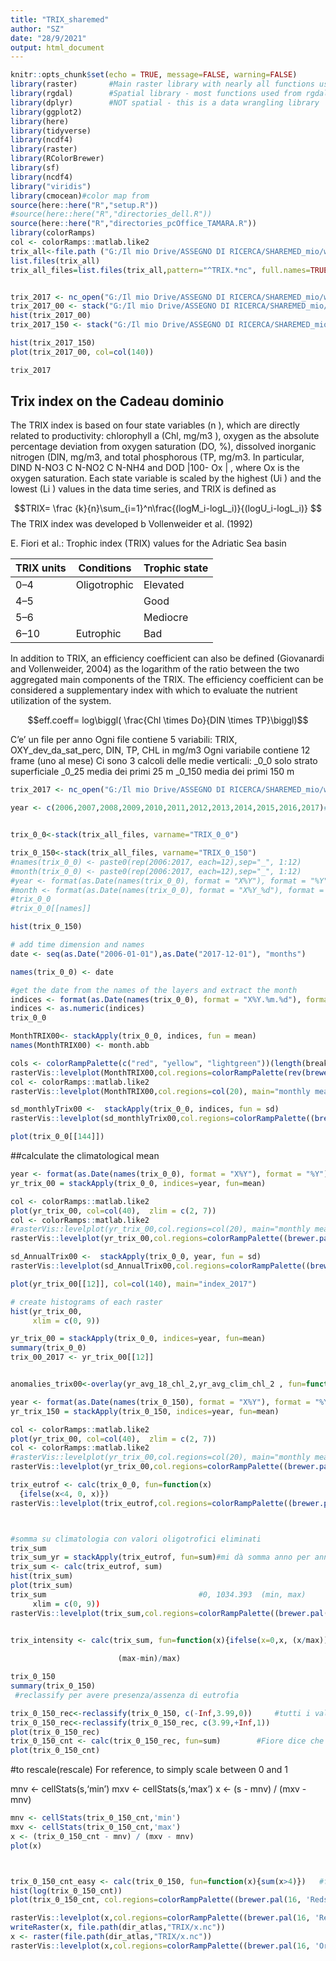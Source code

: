 ```yaml
---
title: "TRIX_sharemed"
author: "SZ"
date: "28/9/2021"
output: html_document
---
```


```r
knitr::opts_chunk$set(echo = TRUE, message=FALSE, warning=FALSE)
library(raster)       #Main raster library with nearly all functions used in this analysis
library(rgdal)        #Spatial library - most functions used from rgdal are for vectors (shapefiles)
library(dplyr)        #NOT spatial - this is a data wrangling library
library(ggplot2)
library(here)
library(tidyverse)
library(ncdf4)
library(raster)
library(RColorBrewer)
library(sf)
library(ncdf4)
library("viridis") 
library(cmocean)#color map from 
source(here::here("R","setup.R"))
#source(here::here("R","directories_dell.R"))
source(here::here("R","directories_pcOffice_TAMARA.R"))
library(colorRamps)
col <- colorRamps::matlab.like2
trix_all<-file.path ("G:/Il mio Drive/ASSEGNO DI RICERCA/SHAREMED_mio/wp4_atlas/TRIX/")
list.files(trix_all)
trix_all_files=list.files(trix_all,pattern="^TRIX.*nc", full.names=TRUE)


trix_2017 <- nc_open("G:/Il mio Drive/ASSEGNO DI RICERCA/SHAREMED_mio/wp4_atlas/TRIX/TRIX2017.nc")
trix_2017_00 <- stack("G:/Il mio Drive/ASSEGNO DI RICERCA/SHAREMED_mio/wp4_atlas/TRIX/TRIX2017.nc" ,varname="TRIX_0_0")
hist(trix_2017_00)
trix_2017_150 <- stack("G:/Il mio Drive/ASSEGNO DI RICERCA/SHAREMED_mio/wp4_atlas/TRIX/TRIX2017.nc" ,varname="TRIX_0_150")
```


```r

hist(trix_2017_150)
plot(trix_2017_00, col=col(140))

trix_2017
```

## Trix index on the Cadeau dominio

 The TRIX index is based on four state variables (n ),
which are directly related to productivity: chlorophyll a
 (Chl, mg/m3 ), oxygen as the absolute percentage deviation
from oxygen saturation (DO, %), dissolved inorganic nitrogen
(DIN, mg/m3, and total phosphorous (TP, mg/m3.
In particular, DIND N-NO3 C N-NO2 C N-NH4  and DOD
|100- Ox | , where Ox  is the oxygen saturation. Each state
variable is scaled by the highest (Ui  ) and the lowest (Li  ) values
in the data time series, and TRIX is defined as


 $$TRIX= \frac {k}{n}\sum_{i=1}^n\frac{(logM_i-logL_i)}{(logU_i-logL_i)} $$
The TRIX index was developed b Vollenweider et al. (1992)


E. Fiori et al.: Trophic index (TRIX) values for the Adriatic Sea basin   

TRIX units |	Conditions  |Trophic state
-----------|--------------|--------------
0–4        | Oligotrophic |Elevated        	
4–5        |              |Good          	
5–6        |              |Mediocre     
6–10       |Eutrophic     |Bad     	

In addition to TRIX, an efficiency coefficient can also be
defined (Giovanardi and Vollenweider, 2004) as the logarithm
of the ratio between the two aggregated main components
of the TRIX. The efficiency coefficient can be considered a supplementary
index with which to evaluate the nutrient utilization of
the system. 

$$eff.coeff= log\biggl( \frac{Chl \times Do}{DIN \times TP}\biggl)$$

C'e' un file per anno
Ogni file contiene 5 variabili: TRIX, OXY_dev_da_sat_perc, DIN, TP, CHL in mg/m3
Ogni variabile contiene 12 frame (uno al mese)
Ci sono 3 calcoli delle medie verticali:
_0_0 solo strato superficiale
_0_25 media dei primi 25 m
_0_150 media dei primi 150 m
```r
trix_2017 <- nc_open("G:/Il mio Drive/ASSEGNO DI RICERCA/SHAREMED_mio/wp4_atlas/TRIX/TRIX2017.nc")

```

```r
year <- c(2006,2007,2008,2009,2010,2011,2012,2013,2014,2015,2016,2017)#Once you have a stack 


trix_0_0<-stack(trix_all_files, varname="TRIX_0_0")

trix_0_150<-stack(trix_all_files, varname="TRIX_0_150")
#names(trix_0_0) <- paste0(rep(2006:2017, each=12),sep="_", 1:12)
#month(trix_0_0) <- paste0(rep(2006:2017, each=12),sep="_", 1:12)
#year <- format(as.Date(names(trix_0_0), format = "X%Y"), format = "%Y")
#month <- format(as.Date(names(trix_0_0), format = "X%Y_%d"), format = "%m")
#trix_0_0
#trix_0_0[[names]]

hist(trix_0_150)

# add time dimension and names
date <- seq(as.Date("2006-01-01"),as.Date("2017-12-01"), "months")

names(trix_0_0) <- date

#get the date from the names of the layers and extract the month
indices <- format(as.Date(names(trix_0_0), format = "X%Y.%m.%d"), format = "%m")
indices <- as.numeric(indices)
trix_0_0
```


```r
MonthTRIX00<- stackApply(trix_0_0, indices, fun = mean)
names(MonthTRIX00) <- month.abb

cols <- colorRampPalette(c("red", "yellow", "lightgreen"))(length(breaks)-1)
rasterVis::levelplot(MonthTRIX00,col.regions=colorRampPalette(rev(brewer.pal(11, 'RdBu'))))
col <- colorRamps::matlab.like2
rasterVis::levelplot(MonthTRIX00,col.regions=col(20), main="monthly mean")
```


```r
sd_monthlyTrix00 <-  stackApply(trix_0_0, indices, fun = sd)
rasterVis::levelplot(sd_monthlyTrix00,col.regions=colorRampPalette((brewer.pal(16, 'Reds'))), main="monthly sd")
```


```r
plot(trix_0_0[[144]])
```
##calculate the climatological mean

```r
year <- format(as.Date(names(trix_0_0), format = "X%Y"), format = "%Y")
yr_trix_00 = stackApply(trix_0_0, indices=year, fun=mean)

col <- colorRamps::matlab.like2
plot(yr_trix_00, col=col(40),  zlim = c(2, 7))
col <- colorRamps::matlab.like2
#rasterVis::levelplot(yr_trix_00,col.regions=col(20), main="monthly mean")
rasterVis::levelplot(yr_trix_00,col.regions=colorRampPalette((brewer.pal(9, 'YlOrBr'))), main="Annual mean")


```


```r

sd_AnnualTrix00 <-  stackApply(trix_0_0, year, fun = sd)
rasterVis::levelplot(sd_AnnualTrix00,col.regions=colorRampPalette((brewer.pal(16, 'Reds'))), main="Year sd")
```


```r
plot(yr_trix_00[[12]], col=col(140), main="index_2017")

```

```r
# create histograms of each raster
hist(yr_trix_00, 
     xlim = c(0, 9))
```

```r
yr_trix_00 = stackApply(trix_0_0, indices=year, fun=mean)
summary(trix_0_0)
trix_00_2017 <- yr_trix_00[[12]]


anomalies_trix00<-overlay(yr_avg_18_chl_2,yr_avg_clim_chl_2 , fun=function(r1, r2){return(r1-r2)})
```
```r
year <- format(as.Date(names(trix_0_150), format = "X%Y"), format = "%Y")
yr_trix_150 = stackApply(trix_0_150, indices=year, fun=mean)

col <- colorRamps::matlab.like2
plot(yr_trix_00, col=col(40),  zlim = c(2, 7))
col <- colorRamps::matlab.like2
#rasterVis::levelplot(yr_trix_00,col.regions=col(20), main="monthly mean")
rasterVis::levelplot(yr_trix_00,col.regions=colorRampPalette((brewer.pal(9, 'YlOrBr'))), main="Annual mean")


```


```r


trix_eutrof <- calc(trix_0_0, fun=function(x)
  {ifelse(x<4, 0, x)})
rasterVis::levelplot(trix_eutrof,col.regions=colorRampPalette((brewer.pal(9, 'YlOrBr'))), main="Annual mean")



#somma su climatologia con valori oligotrofici eliminati
trix_sum
trix_sum_yr = stackApply(trix_eutrof, fun=sum)#mi dà somma anno per anno
trix_sum <- calc(trix_eutrof, sum)
hist(trix_sum)
plot(trix_sum)
trix_sum                                  #0, 1034.393  (min, max)
     xlim = c(0, 9))
rasterVis::levelplot(trix_sum,col.regions=colorRampPalette((brewer.pal(9, 'YlOrBr'))), main="Annual mean")


trix_intensity <- calc(trix_sum, fun=function(x){ifelse(x=0,x, (x/max))}
                       
                        (max-min)/max)
```
```r
trix_0_150
summary(trix_0_150)
 #reclassify per avere presenza/assenza di eutrofia

trix_0_150_rec<-reclassify(trix_0_150, c(-Inf,3.99,0))     #tutti i valori da -inf a4(Fiore eurtrof!!) valgono zero
trix_0_150_rec<-reclassify(trix_0_150_rec, c(3.99,+Inf,1)) 
plot(trix_0_150_rec)
trix_0_150_cnt <- calc(trix_0_150_rec, fun=sum)        #Fiore dice che sotto è oligotr.
plot(trix_0_150_cnt)
```

#to rescale(rescale)
For reference, to simply scale between 0 and 1

mnv <- cellStats(s,'min')
mxv <- cellStats(s,'max')
x <- (s - mnv) / (mxv - mnv)
```r


mnv <- cellStats(trix_0_150_cnt,'min')
mxv <- cellStats(trix_0_150_cnt,'max')
x <- (trix_0_150_cnt - mnv) / (mxv - mnv)
plot(x)



trix_0_150_cnt_easy <- calc(trix_0_150, fun=function(x){sum(x>4)})   #funzionava uguale!
hist(log(trix_0_150_cnt))
plot(trix_0_150_cnt, col.regions=colorRampPalette((brewer.pal(16, 'Reds'))))

rasterVis::levelplot(x,col.regions=colorRampPalette((brewer.pal(16, 'Reds')))) 
writeRaster(x, file.path(dir_atlas,"TRIX/x.nc"))
x <- raster(file.path(dir_atlas,"TRIX/x.nc"))
rasterVis::levelplot(x,col.regions=colorRampPalette((brewer.pal(16, 'Oranges')))) 
```

